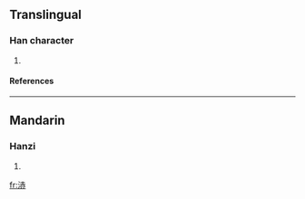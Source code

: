 ==Translingual==
===Han character===
{{Han char|rn=85|rad=水|as=07|sn=10|four=3413<sub>1</sub>|canj=水土中金 (EGLC)}}
# {{defn|Han|sort=水07}}
====References====
{{Han ref|kx=0625.230|dkj=17512|hdz=31618.190|uh=6D7E|ud=28030|bh=D261|bd=53857}}

----
==Mandarin==
===Hanzi===
{{cmn-hanzi|pin=[[chēng]] ([[cheng1]])|wg=ch'eng<sup>1</sup>}}
# {{defn|Mandarin}}

[[fr:浾]]
